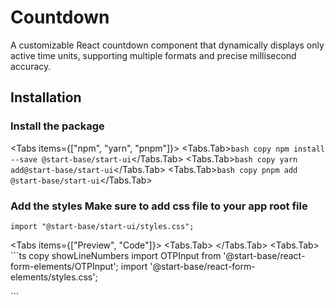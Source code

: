 
# Countdown

A customizable React countdown component that dynamically displays only active time units, supporting multiple formats and precise millisecond accuracy.

<ApiReferenceButton path="form-input--docs" />

## Installation

<Steps>

### Install the package

<Tabs items={["npm", "yarn", "pnpm"]}>
  <Tabs.Tab>``` bash copy npm install --save @start-base/start-ui ```</Tabs.Tab>
  <Tabs.Tab>``` bash copy yarn add@start-base/start-ui ```</Tabs.Tab>
  <Tabs.Tab>``` bash copy pnpm add @start-base/start-ui ```</Tabs.Tab>
</Tabs>
### Add the styles Make sure to add css file to your app root file

```tsx copy
import "@start-base/start-ui/styles.css";
```

</Steps>

<Tabs items={["Preview", "Code"]}>
  <Tabs.Tab>
  <Preview height="200px">
    <Countdown date="1735689600" />
  </Preview>
  </Tabs.Tab>
  <Tabs.Tab>
    ```ts copy showLineNumbers
    import OTPInput from '@start-base/react-form-elements/OTPInput';
    import '@start-base/react-form-elements/styles.css';

   <Countdown />
    ```
  </Tabs.Tab>
</Tabs>
